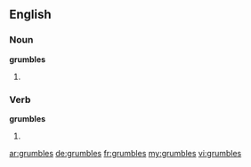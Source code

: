 ==English==

===Noun===
'''grumbles'''

# {{plural of|[[grumble]]}}

===Verb===
'''grumbles'''

# {{third-person singular of|[[grumble]]}}

[[ar:grumbles]]
[[de:grumbles]]
[[fr:grumbles]]
[[my:grumbles]]
[[vi:grumbles]]